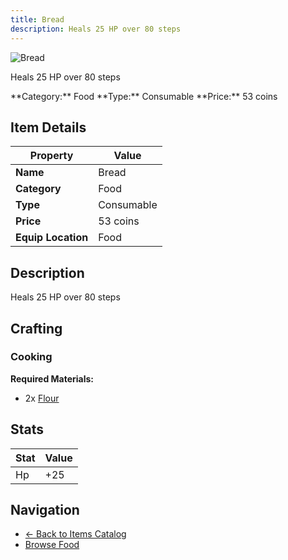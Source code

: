 ```yaml
---
title: Bread
description: Heals 25 HP over 80 steps
---
```


<div className="flex items-start gap-6 mb-8">
  <div className="flex-shrink-0">
    <img src="/assets/resources/cooking/bread.png" alt="Bread" className="w-24 h-24 border rounded-lg" />
  </div>
  <div className="flex-1">
    <div className="space-y-2">
      <p className="text-lg text-muted-foreground">Heals 25 HP over 80 steps</p>
      <div className="flex flex-wrap gap-4 text-sm">
        <span className="px-2 py-1 bg-blue-100 dark:bg-blue-900 rounded-md">
          **Category:** Food
        </span>
        <span className="px-2 py-1 bg-green-100 dark:bg-green-900 rounded-md">
          **Type:** Consumable
        </span>
        <span className="px-2 py-1 bg-yellow-100 dark:bg-yellow-900 rounded-md">
          **Price:** 53 coins
        </span>
      </div>
    </div>
  </div>
</div>

## Item Details

| Property | Value |
|----------|-------|
| **Name** | Bread |
| **Category** | Food |
| **Type** | Consumable |
| **Price** | 53 coins |
| **Equip Location** | Food |

## Description

Heals 25 HP over 80 steps


## Crafting

### Cooking

**Required Materials:**
- 2x [Flour](/docs/resources/individual/flour)



## Stats

| Stat | Value |
|------|-------|
| Hp | +25 |


## Navigation

- [← Back to Items Catalog](/docs/items)
- [Browse Food](/docs/items#food)

